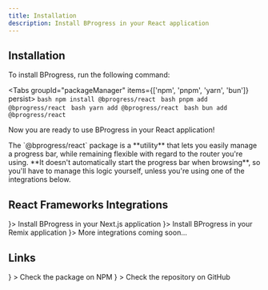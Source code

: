 ```yaml
---
title: Installation
description: Install BProgress in your React application
---
```



## Installation

To install BProgress, run the following command:

<Tabs groupId="packageManager" items={['npm', 'pnpm', 'yarn', 'bun']} persist>
  <Tab value="npm">```bash npm install @bprogress/react ```</Tab>
  <Tab value="pnpm">```bash pnpm add @bprogress/react ```</Tab>
  <Tab value="yarn">```bash yarn add @bprogress/react ```</Tab>
  <Tab value="bun">```bash bun add @bprogress/react ```</Tab>
</Tabs>

Now you are ready to use BProgress in your React application!

<Callout type="warn" title="Warning">
  The `@bprogress/react` package is a **utility** that lets you easily manage a
  progress bar, while remaining flexible with regard to the router you're using.
  **It doesn't automatically start the progress bar when browsing**, so you'll
  have to manage this logic yourself, unless you're using one of the
  integrations below.
</Callout>

## React Frameworks Integrations

<Cards>
  <Card title="Next.js" href="/docs/next/installation" icon={<SiNextdotjs />}>
    Install BProgress in your Next.js application
  </Card>
  <Card title="Remix" href="/docs/remix/installation" icon={<SiRemix />}>
    Install BProgress in your Remix application
  </Card>
  <Card title="Soon..." icon={<HiDotsHorizontal />}>
    More integrations coming soon...
  </Card>
</Cards>

## Links

<Cards>
  <Card
    external
    title="NPM"
    href="https://www.npmjs.com/package/@bprogress/react"
    icon={<SiNpm />}
  >
    Check the package on NPM
  </Card>
  <Card
    external
    title="GitHub"
    href="https://github.com/imskyleen/bprogress/tree/main/packages/react"
    icon={<FaGithub />}
  >
    Check the repository on GitHub
  </Card>
</Cards>
